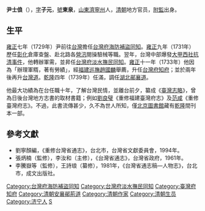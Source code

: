 '''尹士俍'''（{{bd|1690年||18世纪|？|catIdx=Y尹}}），[[表字|字]]'''子元'''，[[號|號]]'''東泉'''，[[山東|山東]][[濟寧州|濟寧州]]人，[[清朝|清朝]]地方官员，[[附監生|附監]]出身。

== 生平 ==
[[雍正|雍正]]七年（1729年）尹前往[[台灣|台灣]]擔任[[台灣府海防補盜同知|台灣府海防補盜同知]]。[[雍正|雍正]]九年（1731年）歷任[[彰化縣_(清朝)|彰化]]倉庫查盤、赴北路各[[營|營]][[汛|汛]]閱操驗械等職。翌年，台灣中部爆發[[大甲西社抗清事件|大甲西社抗清事件]]，他轉辦軍需，並昇任[[台灣府淡水撫民同知|台灣府淡水撫民同知]]。[[雍正|雍正]]十一年（1733年）他因為「辦理軍糈，著有勞績」，經[[福建巡撫|福建巡撫]][[趙國麟|趙國麟]]舉薦，升任[[台灣府知府|台灣府知府]]；並於兩年後再升[[台灣道|台灣道]]。[[乾隆|乾隆]]四年（1739年）任滿，調任[[湖北|湖北]][[鄖襄道|鄖襄道]]。

他最大功績為在台任職十年，了解台灣民情，並離台前夕，纂成《[[臺灣志略|臺灣志略]]》，曾為日後台灣地方志書的取材書籍；例如[[劉良璧|劉良璧]]《重修福建臺灣府志》及[[范咸|范咸]]《重修臺灣府志》。不過，此書流傳甚少，久不為世人所知，僅[[北京圖書館|北京圖書館]]藏有[[乾隆|乾隆]]間刊本一部。

==參考文獻==
*劉寧顏編，《重修台灣省通志》，台北市，台灣省文獻委員會，1994年。
*張炳楠（監修），李汝和（主修），《台灣省通志》，台灣省政府，1961年。 
*李騰嶽等（監修），王詩琅（纂修），1981年，《台灣省通志稿—人物志》，台北市，成文出版社。

{{start box}}
{{s-off}}
{{s-before|[[沈起元|沈起元]]}}
{{s-title|[[福建分巡台灣道|福建分巡台灣道]]|1735年}}
{{s-after|[[劉良璧|劉良璧]]}}
{{s-before|[[王士任|王士任]]}}
{{s-title|[[台灣府知府|台灣府知府]]|1733年上任}}
{{s-after|[[徐治民|徐治民]]}}
{{s-before|[[張弘章|張弘章]]}}
{{s-title|[[台灣府淡水撫民同知|台灣府淡水撫民同知]]|1731年上任}}
{{s-after|[[楊端祥|楊端祥]]}}
{{s-before|[[劉裕_(清)|劉裕 (清)]]}}
{{s-title|[[台灣府海防補盜同知|台灣府海防補盜同知]]|1729年上任}}
{{s-after|[[李珍_(臺灣)|李珍]]}}
{{end box}}
{{臺灣統治者}}
{{清朝官员小作品}}

{{DEFAULTSORT:Ying}}
[[Category:台灣府海防補盜同知|Category:台灣府海防補盜同知]]
[[Category:台灣府淡水撫民同知|Category:台灣府淡水撫民同知]]
[[Category:臺灣府知府|Category:臺灣府知府]]
[[Category:清朝安襄鄖荊道|Category:清朝安襄鄖荊道]]
[[Category:清朝作家|Category:清朝作家]]
[[Category:清朝生员|Category:清朝生员]]
[[Category:济宁人|Category:济宁人]]
[[Category:尹姓|S]]